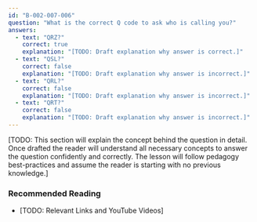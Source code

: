 ```yaml
---
id: "B-002-007-006"
question: "What is the correct Q code to ask who is calling you?"
answers:
  - text: "QRZ?"
    correct: true
    explanation: "[TODO: Draft explanation why answer is correct.]"
  - text: "QSL?"
    correct: false
    explanation: "[TODO: Draft explanation why answer is incorrect.]"
  - text: "QRL?"
    correct: false
    explanation: "[TODO: Draft explanation why answer is incorrect.]"
  - text: "QRT?"
    correct: false
    explanation: "[TODO: Draft explanation why answer is incorrect.]"
---
```


[TODO: This section will explain the concept behind the question in detail. Once drafted the reader will understand all necessary concepts to answer the question confidently and correctly. The lesson will follow pedagogy best-practices and assume the reader is starting with no previous knowledge.]

### Recommended Reading

- [TODO: Relevant Links and YouTube Videos]
